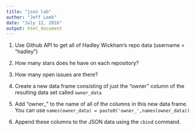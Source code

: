 ---
title: "json lab"
author: "Jeff Leek"
date: "July 12, 2016"
output: html_document
---

1. Use Github API to get all of Hadley Wickham's repo data (username = "hadley")

2. How many stars does he have on each repository?

3. How many open issues are there? 

4. Create a new data frame consisting of just the "owner" column of the resulting data set called `owner_data`

5. Add "owner_" to the name of all of the columns in this new data frame. You can use `names(owner_data) = paste0('owner_',names(owner_data))`

6. Append these columns to the JSON data using the `cbind` command. 
